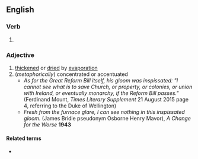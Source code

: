 ==English==

===Verb===
{{head|en|verb form}}

# {{en-past of|inspissate}}

===Adjective===
{{en-adj}}

# [[thickened]] or [[dried]] by [[evaporation]]
# (''metaphorically'') concentrated or accentuated
#* ''As for the Great Reform Bill itself, his gloom was inspissatedː "I cannot see what is to save Church, or property, or colonies, or union with Ireland, or eventually monarchy, if the Reform Bill passes."'' (Ferdinand Mount, ''Times Literary Supplement'' 21 August 2015 page 4, referring to the Duke of Wellington)
#* ''Fresh from the furnace glare, I can see nothing in this inspissated gloom.''  (James Bridie pseudonym Osborne Henry Mavor),  ''A Change for the Worse''  '''1943'''
====Related terms====
* {{l|en|inspissation}}